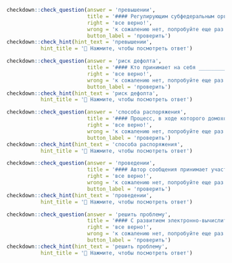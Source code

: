 
```r
checkdown::check_question(answer = 'превышении', 
                          title = '#### Регулирующим субфедеральным органам было предоставлено право самостоятельно принимать решения о ____________ (**превышения**) предельных размеров тарифов на электрическую энергию, если это обусловлено объемом инвестиционных программ энергокомпаний.',
                          right = 'все верно!', 
                          wrong = 'к сожалению нет, попробуйте еще раз...',
                          button_label = 'проверить')
checkdown::check_hint(hint_text = 'превышении',
           hint_title = '🔎 Нажмите, чтобы посмотреть ответ')                          
```

```r
checkdown::check_question(answer = 'риск дефолта', 
                          title = '#### Кто принимает на себя ____________ ____________ (**риск, дефолт**) в этом случае?',
                          right = 'все верно!', 
                          wrong = 'к сожалению нет, попробуйте еще раз...',
                          button_label = 'проверить')
checkdown::check_hint(hint_text = 'риск дефолта',
           hint_title = '🔎 Нажмите, чтобы посмотреть ответ')                          
```

```r
checkdown::check_question(answer = 'способа распоряжения', 
                          title = '#### Процесс, в ходе которого домохозяйства принимают решенияотносительно ____________ (**способ, распоряжение**) накопленными ими сбережениями, носит название личного инвестирования или распределения денежных средств между различными видами активов (asset allocation).',
                          right = 'все верно!', 
                          wrong = 'к сожалению нет, попробуйте еще раз...',
                          button_label = 'проверить')
checkdown::check_hint(hint_text = 'способа распоряжения',
           hint_title = '🔎 Нажмите, чтобы посмотреть ответ')                          
```

```r
checkdown::check_question(answer = 'проведении', 
                          title = '#### Автор сообщения принимает участие в ____________ (**проведение**) данных обзоров как эксперт от России в течение последних десяти лет.',
                          right = 'все верно!', 
                          wrong = 'к сожалению нет, попробуйте еще раз...',
                          button_label = 'проверить')
checkdown::check_hint(hint_text = 'проведении',
           hint_title = '🔎 Нажмите, чтобы посмотреть ответ')                          
```

```r
checkdown::check_question(answer = 'решить проблему', 
                          title = '#### С развитием электронно-вычислительной техники в середине 70-х гг. была предпринята попытка ____________ ____________ (**решить, проблема**) переработки огромного массива информации с помощью внедрения ЭВМ в планирование на различных уровнях.',
                          right = 'все верно!', 
                          wrong = 'к сожалению нет, попробуйте еще раз...',
                          button_label = 'проверить')
checkdown::check_hint(hint_text = 'решить проблему',
           hint_title = '🔎 Нажмите, чтобы посмотреть ответ')                          
```
